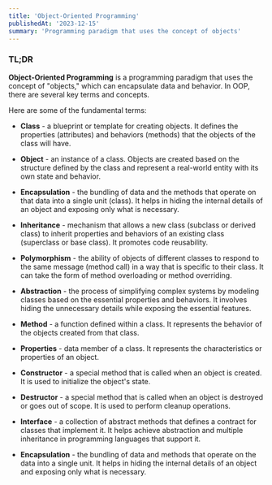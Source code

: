 ```yaml
---
title: 'Object-Oriented Programming'
publishedAt: '2023-12-15'
summary: 'Programming paradigm that uses the concept of objects'
---
```


### TL;DR

**Object-Oriented Programming** is a programming paradigm that uses the concept of "objects,"
which can encapsulate data and behavior. In OOP, there are several key terms and concepts.

Here are some of the fundamental terms:

- **Class** - a blueprint or template for creating objects. It defines the properties (attributes) and behaviors (methods) that the objects of the class will have.

- **Object** - an instance of a class. Objects are created based on the structure defined by the class and represent a real-world entity with its own state and behavior.

- **Encapsulation** - the bundling of data and the methods that operate on that data into a single unit (class). It helps in hiding the internal details of an object and exposing only what is necessary.

- **Inheritance** - mechanism that allows a new class (subclass or derived class) to inherit properties and behaviors of an existing class (superclass or base class). It promotes code reusability.

- **Polymorphism** - the ability of objects of different classes to respond to the same message (method call) in a way that is specific to their class. It can take the form of method overloading or method overriding.

- **Abstraction** - the process of simplifying complex systems by modeling classes based on the essential properties and behaviors. It involves hiding the unnecessary details while exposing the essential features.

- **Method** - a function defined within a class. It represents the behavior of the objects created from that class.

- **Properties** - data member of a class. It represents the characteristics or properties of an object.

- **Constructor** - a special method that is called when an object is created. It is used to initialize the object's state.

- **Destructor** - a special method that is called when an object is destroyed or goes out of scope. It is used to perform cleanup operations.

- **Interface** - a collection of abstract methods that defines a contract for classes that implement it. It helps achieve abstraction and multiple inheritance in programming languages that support it.

- **Encapsulation** - the bundling of data and methods that operate on the data into a single unit. It helps in hiding the internal details of an object and exposing only what is necessary.